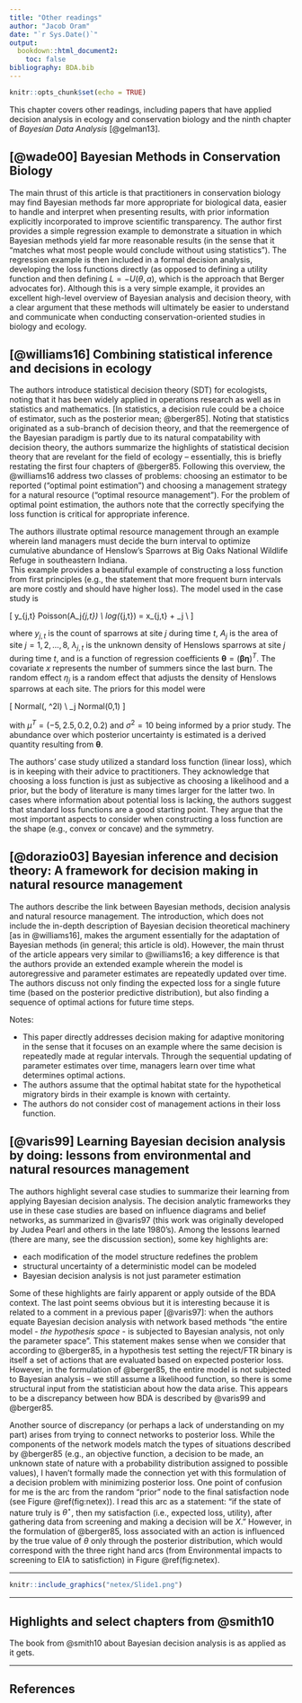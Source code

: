 ```yaml
---
title: "Other readings"
author: "Jacob Oram"
date: "`r Sys.Date()`"
output: 
  bookdown::html_document2:
    toc: false
bibliography: BDA.bib
---
```


```r
knitr::opts_chunk$set(echo = TRUE)
```

This chapter covers other readings, including papers that have applied decision analysis in ecology and conservation biology and the ninth chapter of *Bayesian Data Analysis* [@gelman13]. 

## [@wade00] Bayesian Methods in Conservation Biology 

The main thrust of this article is that practitioners in conservation biology may find Bayesian methods far more appropriate for biological data, easier to handle and interpret when presenting results, with prior information explicitly incorporated to improve scientific transparency. 
The author first provides a simple regression example to demonstrate a situation in which Bayesian methods yield far more reasonable results (in the sense that it "matches what most people would conclude without using statistics"). 
The regression example is then included in a formal decision analysis, developing the loss functions directly (as opposed to defining a utility function and then defining $L = -U(\theta, a)$, which is the approach that Berger advocates for). 
Although this is a very simple example, it provides an excellent high-level overview of Bayesian analysis and decision theory, with a clear argument that these methods will ultimately be easier to understand and communicate when conducting conservation-oriented studies in biology and ecology. 

## [@williams16] Combining statistical inference and decisions in ecology 

The authors introduce statistical decision theory (SDT) for ecologists, noting that it has been widely applied in operations research as well as in statistics and mathematics. [In statistics, a decision rule could be a choice of estimator, such as the posterior mean; @berger85]. 
Noting that statistics originated as a sub-branch of decision theory, and that the reemergence of the Bayesian paradigm is partly due to its natural compatability with decision theory, the authors summarize the highlights of statistical decision theory that are revelant for the field of ecology -- essentially, this is briefly restating the first four chapters of @berger85. 
Following this overview, the @williams16 address two classes of problems: choosing an estimator to be reported ("optimal point estimation") and choosing a management strategy for a natural resource ("optimal resource management"). 
For the problem of optimal point estimation, the authors note that the correctly specifying the loss function is critical for appropriate inference. 

The authors illustrate optimal resource management through an example wherein land managers must decide the burn interval to optimize cumulative abundance of Henslow's Sparrows at Big Oaks National Wildlife Refuge in southeastern Indiana.  
This example provides a beautiful example of constructing a loss function from first principles (e.g., the statement that more frequent burn intervals are more costly and should have higher loss). 
The model used in the case study is 

\[
y_{j,t} \sim Poisson(A_j\lambda_{j,t}) \\
log(\lambda_{j,t}) = x_{j,t}\boldsymbol{\beta} + \eta_j \\
\]

where $y_{j,t}$ is the count of sparrows at site $j$ during time $t$, $A_j$ is the area of site $j = 1, 2, \dots, 8$, $\lambda_{j,t}$ is the unknown density of Henslows sparrows at site $j$ during time $t$, and is a function of regression coefficients $\boldsymbol{\theta} = (\boldsymbol{\beta \eta})^T$. The covariate $x$ represents the number of summers since the last burn. The random effect $\eta_j$ is a random effect that adjusts the density of Henslows sparrows at each site. The priors for this model were 

\[
\boldsymbol{\beta} \sim Normal(\boldsymbol{\mu}, \sigma^2I) \\
\eta_j \sim Normal(0,1)
\]

with $\mu^T = (-5, 2.5,0.2, 0.2)$ and $\sigma^2 = 10$ being informed by a prior study.
The abundance over which posterior uncertainty is estimated is a derived quantity resulting from $\boldsymbol{\theta}$. 

The authors' case study utilized a standard loss function (linear loss), which is in keeping with their advice to practitioners. 
They acknowledge that choosing a loss function is just as subjective as choosing a likelihood and a prior, but the body of literature is many times larger for the latter two. 
In cases where information about potential loss is lacking, the authors suggest that standard loss functions are a good starting point. 
They argue that the most important aspects to consider when constructing a loss function are the shape (e.g., convex or concave) and the symmetry. 

## [@dorazio03] Bayesian inference and decision theory: A framework for decision making in natural resource management

The authors describe the link between Bayesian methods, decision analysis and natural resource management. 
The introduction, which does not include the in-depth description of Bayesian decision theoretical machinery [as in @williams16], makes the argument essentially for the adaptation of Bayesian methods (in general; this article is old). 
However, the main thrust of the article appears very similar to @williams16; a key difference is that the authors provide an extended example wherein the model is autoregressive and parameter estimates are repeatedly updated over time.  
The authors discuss not only finding the expected loss for a single future time (based on the posterior predictive distribution), but also finding a sequence of optimal actions for future time steps.

Notes: 

* This paper directly addresses decision making for adaptive monitoring in the sense that it focuses on an example where the same decision is repeatedly made at regular intervals.
Through the sequential updating of parameter estimates over time, managers learn over time what determines optimal actions.  
* The authors assume that the optimal habitat state for the hypothetical migratory birds in their example is known with certainty. 
* The authors do not consider cost of management actions in their loss function. 


## [@varis99] Learning Bayesian decision analysis by doing: lessons from environmental and natural resources management 

The authors highlight several case studies to summarize their learning from applying Bayesian decision analysis. 
The decision analytic frameworks they use in these case studies are based on influence diagrams and belief networks, as summarized in @varis97 (this work was originally developed by Judea Pearl and others in the late 1980's). 
Among the lessons learned (there are many, see the discussion section), some key highlights are: 

* each modification of the model structure redefines the problem
* structural uncertainty of a deterministic model can be modeled
* Bayesian decision analysis is not just parameter estimation

Some of these highlights are fairly apparent or apply outside of the BDA context. 
The last point seems obvious but it is interesting because it is related to a comment in a previous paper [@varis97]: when the authors equate Bayesian decision analysis with network based methods "the entire model - *the hypothesis space* - is subjected to Bayesian analysis, not only the parameter space". 
This statement makes sense when we consider that according to @berger85, in a hypothesis test setting the reject/FTR binary is itself a set of actions that are evaluated based on expected posterior loss. 
However, in the formulation of @berger85, the entire model is not subjected to Bayesian analysis -- we still assume a likelihood function, so there is some structural input from the statistician about how the data arise. 
This appears to be a discrepancy between how BDA is described by @varis99 and @berger85. 

Another source of discrepancy (or perhaps a lack of understanding on my part) arises from trying to connect networks to posterior loss. 
While the components of the network models match the types of situations described by @berger85 (e.g., an objective function, a decision to be made, an unknown state of nature with a probability distribution assigned to possible values), I haven't formally made the connection yet with this formulation of a decision problem with minimizing posterior loss. 
One point of confusion for me is the arc from the random "prior" node to the final satisfaction node (see Figure \@ref(fig:netex)). 
I read this arc as a statement: "if the state of nature truly is $\theta^\star$, then my satisfaction (i.e., expected loss, utility), after gathering data from screening and making a decision will be $X$." 
However, in the formulation of @berger85, loss associated with an action is influenced by the true value of $\theta$ only through the posterior distribution, which would correspond with the three right hand arcs (from Environmental impacts to screening to EIA to satisfiction) in Figure \@ref(fig:netex). 

<hr>
```r
knitr::include_graphics("netex/Slide1.png")
```
<hr>

## Highlights and select chapters from @smith10 

The book from @smith10 about Bayesian decision analysis is as applied as it gets. 


<hr> 

## References 

